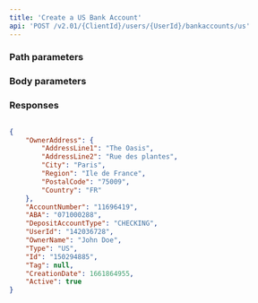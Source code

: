 ```yaml
---
title: 'Create a US Bank Account'  
api: 'POST /v2.01/{ClientId}/users/{UserId}/bankaccounts/us'  
---
```


  

### Path parameters  

<UserId1 />  

### Body parameters  

<OwnerAddress />  

<AccountNumber2 />  

<ABA />  

<DepositAccountType />  

<OwnerName />  

<Tag4 />  

### Responses  

<AccordionGroup><Accordion title="200">  

<OwnerAddressResponse />  

<AccountNumber2Response />  

<ABAResponse />  

<DepositAccountTypeResponse />  

<UserId1Response />  

<OwnerNameResponse />  

<Type5Response />  

<IdResponse />  

<Tag4Response />  

<CreationDateResponse />  

<ActiveResponse /></Accordion></AccordionGroup>  

<ResponseExample>  

```json 200  

{
    "OwnerAddress": {
        "AddressLine1": "The Oasis",
        "AddressLine2": "Rue des plantes",
        "City": "Paris",
        "Region": "Ile de France",
        "PostalCode": "75009",
        "Country": "FR"
    },
    "AccountNumber": "11696419",
    "ABA": "071000288",
    "DepositAccountType": "CHECKING",
    "UserId": "142036728",
    "OwnerName": "John Doe",
    "Type": "US",
    "Id": "150294885",
    "Tag": null,
    "CreationDate": 1661864955,
    "Active": true
}
  

 ```  

</ResponseExample>  

<RequestExample>  
  
  <RestCreateUsBankAccount />
  <PhpCreateUsBankAccount />
  <NodeCreateUsBankAccount />
  <RubyCreateUsBankAccount />
  <JavaCreateUsBankAccount />
  <PythonCreateUsBankAccount />
  <NetCreateUsBankAccount />

</RequestExample>